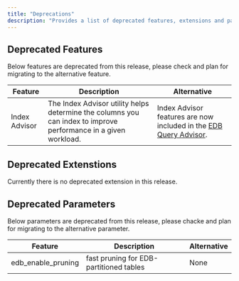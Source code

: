 ```yaml
---
title: "Deprecations"
description: "Provides a list of deprecated features, extensions and parameters for upgrading or migrating to EDB Postgres Advanced Server 16.x. "
---
```


## Deprecated Features
Below features are deprecated from this release, please check and plan for migrating to the alternative feature.

|         Feature          | Description |                      Alternative                       |
| ------------------------ | ------------ | ---------------------------------------------------------- |
| Index Advisor | The Index Advisor utility helps determine the columns you can index to improve performance in a given workload. |  Index Advisor features are now included in the [EDB Query Advisor](/pg_extensions/query_advisor/). |

## Deprecated Extenstions
Currently there is no deprecated extension in this release.

## Deprecated Parameters
Below parameters are deprecated from this release, please chacke and plan for migrating to the alternative parameter.

|         Feature          | Description |                      Alternative                       |
| ------------------------ | ------------ | ---------------------------------------------------------- |
| edb_enable_pruning    | fast pruning for EDB-partitioned tables | None                          |
